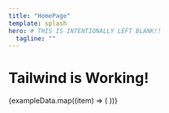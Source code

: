 ```yaml
---
title: "HomePage"
template: splash
hero: # THIS IS INTENTIONALLY LEFT BLANK!!
  tagline: ""
---
```



<h1 class="text-4xl font-bold text-red-500">Tailwind is Working!</h1>
<Card title="Hello" content="Joseph was here :DD">
  <Card title="Cardception" />
</Card>
<Example />
{exampleData.map((item) => (
  <ExampleBetter
    imageSrc={item.imageSrc}
    text={item.text}
    imageClass={item.imageClass}
  />
))}
